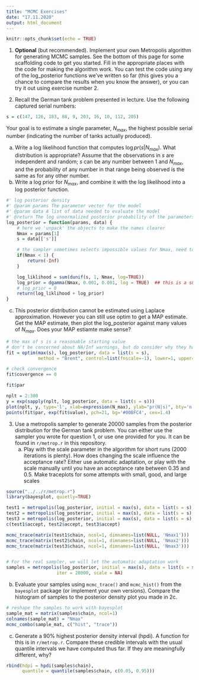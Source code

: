 ```yaml
---
title: "MCMC Exercises"
date: "17.11.2020"
output: html_document
---
```

```r
knitr::opts_chunk$set(echo = TRUE)
```


1. **Optional** (but recommended). Implement your own Metropolis algorithm for generating MCMC samples. See the bottom of this page for some scaffolding code to get you started. Fill in the appropriate places with the code for making the algorithm work. You can test the code using any of the log_posterior functions we've written so far (this gives you a chance to compare the results when you know the answer), or you can try it out using exercise number 2.

2. Recall the German tank problem presented in lecture. Use the following captured serial numbers:

```r
s = c(147, 126, 183, 88, 9, 203, 16, 10, 112, 205)
```

Your goal is to estimate a single parameter, $N_{max}$, the highest possible serial number (indicating the number of tanks actually produced).

a. Write a log likelihood function that computes $\log pr(s | N_{max})$. What distribution is appropriate? Assume that the observations in $s$ are independent and random; $s$ can be any number between 1 and $N_{max}$, and the probability of any number in that range being observed is the same as for any other number.
b. Write a log prior for $N_{max}$, and combine it with the log likelihood into a log posterior function.

```r
#' log posterior density
#' @param params The parameter vector for the model
#' @param data A list of data needed to evaluate the model
#' @return The log unnormalized posterior probability of the parameters conditional on the data
log_posterior = function(params, data) {
	# here we 'unpack' the objects to make the names clearer
	Nmax = params[1]
	s = data[['s']]

	# the sampler sometimes selects impossible values for Nmax, need to rule them out
	if(Nmax < 1) {
		return(-Inf)
	}

	log_liklihood = sum(dunif(s, 1, Nmax, log=TRUE))
	log_prior = dgamma(Nmax, 0.001, 0.001, log = TRUE)  ## this is a super vague prior!
	# log_prior = 0
	return(log_liklihood + log_prior)
}
```

c. This posterior distribution cannot be estimated using Laplace approximation. However you can still use optim to get a MAP estimate. Get the MAP estimate, then plot the log_posterior against many values of $N_{max}$. Does your MAP estiamte make sense?

```r
# the max of s is a reasonable starting value
# don't be concerned about NA/Inf warnings, but do consider why they happen
fit = optim(max(s), log_posterior, data = list(s = s), 
            method = "Brent", control=list(fnscale=-1), lower=1, upper=500)

# check convergence
fit$covergence == 0

fit$par

nplt = 2:300
y = exp(sapply(nplt, log_posterior, data = list(s = s)))
plot(nplt, y, type='l', xlab=expression(N_max), ylab="pr(N|s)", bty='n', xlim=c(180, 300))
points(fit$par, exp(fit$value), pch=21, bg='#00BFC4', cex=1.4)
```



3. Use a metropolis sampler to generate 20000 samples from the posterior distribution for the German tank problem. You can either use the sampler you wrote for question 1, or use one provided for you. It can be found in `r/metrop.r` in this repository.
   a. Play with the scale parameter in the algorithm for short runs (2000 iterations is plenty). How does changing the scale influence the acceptance rate? Either use automatic adaptation, or play with the scale manually until you have an acceptance rate between 0.35 and 0.5. Make traceplots for some attempts with small, good, and large scales
   
```r
source("../../r/metrop.r")
library(bayesplot, quietly=TRUE)

test1 = metropolis(log_posterior, initial = max(s), data = list(s = s), iter = 2000, scale = 0.2)
test2 = metropolis(log_posterior, initial = max(s), data = list(s = s), iter = 2000, scale = 20)
test3 = metropolis(log_posterior, initial = max(s), data = list(s = s), iter = 2000, scale = 200)
c(test1$accept, test2$accept, test3$accept)

mcmc_trace(matrix(test1$chain, ncol=1, dimnames=list(NULL, 'Nmax1')))
mcmc_trace(matrix(test2$chain, ncol=1, dimnames=list(NULL, 'Nmax2')))
mcmc_trace(matrix(test3$chain, ncol=1, dimnames=list(NULL, 'Nmax3')))


# For the real sampler, we will let the automatic adaptation work
samples = metropolis(log_posterior, initial = max(s), data = list(s = s), 
                   iter = 20000, scale = NA)
```
   
b. Evaluate your samples using `mcmc_trace()` and `mcmc_hist()` from the `bayesplot` package (or implement your own versions). Compare the histogram of samples to the posterior density plot you made in 2c.
   
```r
# reshape the samples to work with bayesplot
sample_mat = matrix(samples$chain, ncol=1)
colnames(sample_mat) = "Nmax"
mcmc_combo(sample_mat, c("hist", "trace"))

```
   
   
   c. Generate a 90% highest posterior density interval (hpdi). A function for this is in `r/metrop.r`. Compare these credible intervals with the usual quantile intervals we have computed thus far. If they are meaningfully different, why?

```r
rbind(hdpi = hpdi(samples$chain), 
      quantile = quantile(samples$chain, c(0.05, 0.95)))
```

